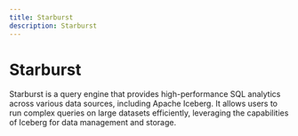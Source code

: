 ```yaml
---
title: Starburst
description: Starburst
---
```


# Starburst
Starburst is a query engine that provides high-performance SQL analytics across various data sources, including Apache Iceberg. It allows users to run complex queries on large datasets efficiently, leveraging the capabilities of Iceberg for data management and storage.